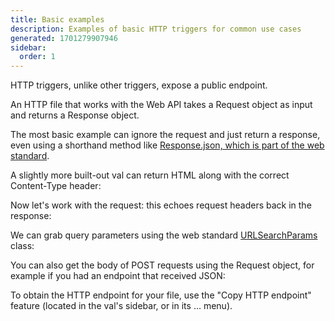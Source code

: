 ```yaml
---
title: Basic examples
description: Examples of basic HTTP triggers for common use cases
generated: 1701279907946
sidebar:
  order: 1
---
```



HTTP triggers, unlike other triggers, expose a public endpoint.

An HTTP file that works with the Web API takes a Request object as input and returns a Response object.

The most basic example can ignore the request and just return a response, even using a shorthand method like [Response.json, which is part of the web standard](https://developer.mozilla.org/en-US/docs/Web/API/Response/json_static).

<Val url="https://www.val.town/embed/tmcw/jsonOkExample" height="160px"/>

A slightly more built-out val can return HTML along with the correct Content-Type header:

<Val url="https://www.val.town/embed/tmcw/htmlExample" height="230px"/>

Now let's work with the request: this echoes request headers back in the response:

<Val url="https://www.val.town/embed/tmcw/headersExample" height="180px"/>

We can grab query parameters using the web standard [URLSearchParams](https://developer.mozilla.org/en-US/docs/Web/API/URL/searchParams) class:

<Val url="https://www.val.town/embed/neverstew/queryParams" height="180px"/>

You can also get the body of POST requests using the Request object,
for example if you had an endpoint that received JSON:

<Val url="https://www.val.town/embed/tmcw/jsonBodyParsing" />

To obtain the HTTP endpoint for your file, use the "Copy HTTP endpoint" feature (located in the val's sidebar, or in its ... menu).
